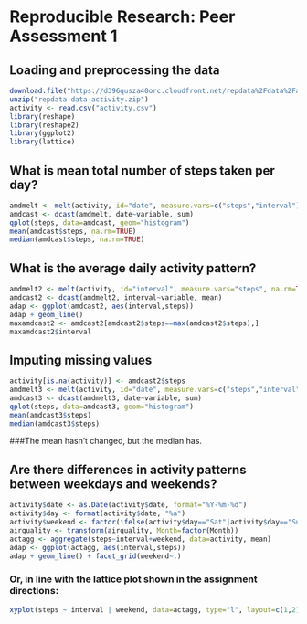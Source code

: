 # Reproducible Research: Peer Assessment 1

## Loading and preprocessing the data
```r
download.file("https://d396qusza40orc.cloudfront.net/repdata%2Fdata%2Factivity.zip", destfile="repdata-data-activity.zip",method="curl")
unzip("repdata-data-activity.zip")
activity <- read.csv("activity.csv")
library(reshape)
library(reshape2)
library(ggplot2)
library(lattice)
```
## What is mean total number of steps taken per day?
```r
amdmelt <- melt(activity, id="date", measure.vars=c("steps","interval"))
amdcast <- dcast(amdmelt, date~variable, sum)
qplot(steps, data=amdcast, geom="histogram")
mean(amdcast$steps, na.rm=TRUE)
median(amdcast$steps, na.rm=TRUE)
```
## What is the average daily activity pattern?
```r
amdmelt2 <- melt(activity, id="interval", measure.vars="steps", na.rm=TRUE)
amdcast2 <- dcast(amdmelt2, interval~variable, mean)
adap <- ggplot(amdcast2, aes(interval,steps))
adap + geom_line()
maxamdcast2 <- amdcast2[amdcast2$steps==max(amdcast2$steps),]
maxamdcast2$interval
```
## Imputing missing values
```r
activity[is.na(activity)] <- amdcast2$steps
amdmelt3 <- melt(activity, id="date", measure.vars=c("steps","interval"))
amdcast3 <- dcast(amdmelt3, date~variable, sum)
qplot(steps, data=amdcast3, geom="histogram")
mean(amdcast3$steps)
median(amdcast3$steps)
```
###The mean hasn't changed, but the median has.

## Are there differences in activity patterns between weekdays and weekends?
```r
activity$date <- as.Date(activity$date, format="%Y-%m-%d")
activity$day <- format(activity$date, "%a")
activity$weekend <- factor(ifelse(activity$day=="Sat"|activity$day=="Sun","weekend","weekday"))  
airquality <- transform(airquality, Month=factor(Month))
actagg <- aggregate(steps~interval+weekend, data=activity, mean)
adap <- ggplot(actagg, aes(interval,steps))
adap + geom_line() + facet_grid(weekend~.)
```
### Or, in line with the lattice plot shown in the assignment directions:
```r
xyplot(steps ~ interval | weekend, data=actagg, type="l", layout=c(1,2))
```